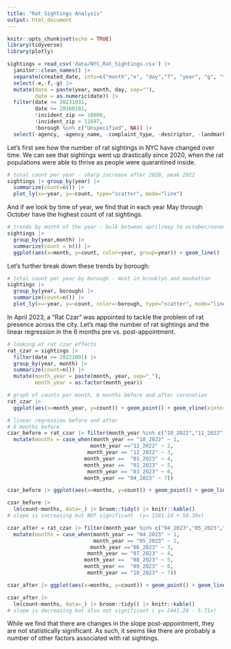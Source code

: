 ```yaml
---
title: "Rat Sightings Analysis"
output: html_document
---
```


```r
knitr::opts_chunk$set(echo = TRUE)
library(tidyverse)
library(plotly)
```

```r
sightings = read_csv('data/NYC_Rat_Sightings.csv') |>
  janitor::clean_names() |>
  separate(created_date, into=c("month","e", "day","f", "year", "g", "time"), sep=c(2,3,5,6,10,11)) |>
  select(-e,-f,-g) |>
  mutate(date = paste(year, month, day, sep=""),
         date = as.numeric(date)) |> 
  filter(date <= 20231031,
         date >= 20160101,
         !incident_zip <= 10000,
         !incident_zip > 11697,
         !borough %in% c("Unspecified", NA)) |>
  select(-agency, -agency_name, -complaint_type, -descriptor, -landmark, -facility_type, -park_facility_name, -vehicle_type, -taxi_company_borough, -taxi_pick_up_location, -bridge_highway_name, -road_ramp, -bridge_highway_segment, -bridge_highway_direction) |> select(unique_key, date, year, month, day, everything())
```

Let's first see how the number of rat sightings in NYC have changed over time. We can see that sightings went up drastically since 2020, when the rat populations were able to thrive as people were quarantined inside.

```r
# total count per year - sharp increase after 2020, peak 2022
sightings |> group_by(year) |>
  summarize(count=n()) |>
  plot_ly(x=~year, y=~count, type="scatter", mode="line")
```

And if we look by time of year, we find that in each year May through October have the highest count of rat sightings.

```r
# trends by month of the year - bulk between april/may to october/november
sightings |> 
  group_by(year,month) |> 
  summarize(count = n()) |> 
  ggplot(aes(x=month, y=count, color=year, group=year)) + geom_line() 
```

Let's further break down these trends by borough:

```r
# total count per year by borough - most in brooklyn and manhattan
sightings |> 
  group_by(year, borough) |> 
  summarize(count=n()) |> 
  plot_ly(x=~year, y=~count, color=~borough, type="scatter", mode="line")
```

In April 2023, a "Rat Czar" was appointed to tackle the problem of rat presence across the city. Let's map the number of rat sightings and the linear regression in the 6 months pre vs. post-appointment.

```r
# looking at rat czar effects
rat_czar = sightings |>
  filter(date >= 20221001) |> 
  group_by(year, month) |>
  summarize(count=n()) |>
  mutate(month_year = paste(month, year, sep="_"),
         month_year = as.factor(month_year)) 

# graph of counts per month, 6 months before and after coronation
rat_czar |>
  ggplot(aes(x=month_year, y=count)) + geom_point() + geom_vline(xintercept="04_2023", color="red", linetype="dashed") + theme(axis.text.x=element_text(angle=90))

# linear regression before and after
# 6 months before
czar_before = rat_czar |> filter(month_year %in% c("10_2022","11_2022", "12_2022", "01_2023", "02_2023", "03_2023", "04_2023")) |>
  mutate(months = case_when(month_year == "10_2022" ~ 1,
                           month_year =="11_2022" ~ 2,
                          month_year == "12_2022" ~ 3,
                         month_year ==  "01_2023" ~ 4,
                         month_year ==  "02_2023" ~ 5,
                          month_year == "03_2023" ~ 6,
                         month_year == "04_2023" ~ 7)) 

czar_before |> ggplot(aes(x=months, y=count)) + geom_point() + geom_line()

czar_before |>
  lm(count~months, data=_) |> broom::tidy() |> knitr::kable()
# slope is increasing but NOT significant  (y= 1581.14 + 58.39x)

czar_after = rat_czar |> filter(month_year %in% c("04_2023","05_2023","06_2023", "07_2023", "08_2023", "09_2023", "10_2023")) |>
  mutate(months = case_when(month_year == "04_2023" ~ 1,
                            month_year == "05_2023" ~ 2,
                           month_year =="06_2023" ~ 3,
                          month_year == "07_2023" ~ 4,
                         month_year ==  "08_2023" ~ 5,
                         month_year ==  "09_2023" ~ 6,
                          month_year == "10_2023" ~ 7)) 

czar_after |> ggplot(aes(x=months, y=count)) + geom_point() + geom_line()

czar_after |>
  lm(count~months, data=_) |> broom::tidy() |> knitr::kable()
# slope is decreasing but also not significant ( y= 2441.29 - 5.71x)
```

While we find that there are changes in the slope post-appointment, they are not statistically significant. As such, it seems like there are probably a number of other factors associated with rat sightings.

